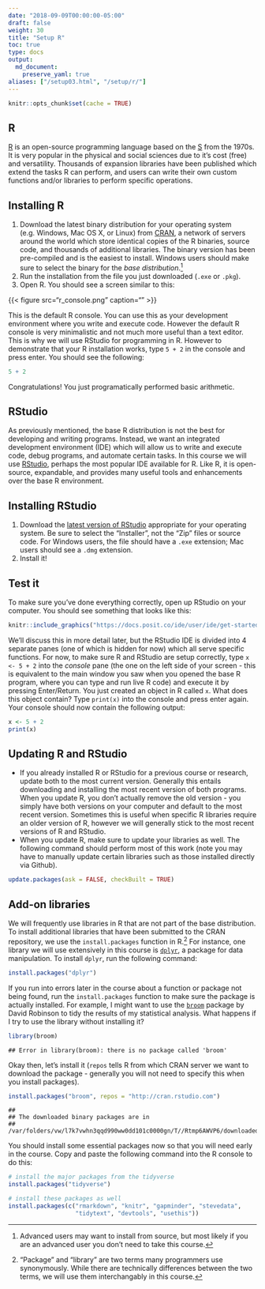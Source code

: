 ```yaml
---
date: "2018-09-09T00:00:00-05:00"
draft: false
weight: 30
title: "Setup R"
toc: true
type: docs
output:
  md_document:
    preserve_yaml: true
aliases: ["/setup03.html", "/setup/r/"]
---
```


```r
knitr::opts_chunk$set(cache = TRUE)
```

## R

[R](https://www.r-project.org/) is an open-source programming language based on the [S](https://en.wikipedia.org/wiki/S_(programming_language)) from the 1970s. It is very popular in the physical and social sciences due to it's cost (free) and versatility. Thousands of expansion libraries have been published which extend the tasks R can perform, and users can write their own custom functions and/or libraries to perform specific operations.

## Installing R

1. Download the latest binary distribution for your operating system (e.g. Windows, Mac OS X, or Linux) from [CRAN](https://cran.rstudio.com/), a network of servers around the world which store identical copies of the R binaries, source code, and thousands of additional libraries. The binary version has been pre-compiled and is the easiest to install. Windows users should make sure to select the binary for the *base distribution*.[^source]
1. Run the installation from the file you just downloaded (`.exe` or `.pkg`).
1. Open R. You should see a screen similar to this:

{{< figure src="r_console.png" caption="" >}}

This is the default R console. You can use this as your development environment where you write and execute code. However the default R console is very minimalistic and not much more useful than a text editor. This is why we will use RStudio for programming in R. However to demonstrate that your R installation works, type `5 + 2` in the console and press enter. You should see the following:

```r
5 + 2
```

Congratulations! You just programatically performed basic arithmetic.

## RStudio

As previously mentioned, the base R distribution is not the best for developing and writing programs. Instead, we want an integrated development environment (IDE) which will allow us to write and execute code, debug programs, and automate certain tasks. In this course we will use [RStudio](https://www.rstudio.com/products/RStudio/), perhaps the most popular IDE available for R. Like R, it is open-source, expandable, and provides many useful tools and enhancements over the base R environment.

## Installing RStudio

1. Download the [latest version of RStudio](https://www.rstudio.com/products/rstudio/download/) appropriate for your operating system. Be sure to select the "Installer", not the "Zip" files or source code. For Windows users, the file should have a `.exe` extension; Mac users should see a `.dmg` extension.
1. Install it!

## Test it

To make sure you've done everything correctly, open up RStudio on your computer. You should see something that looks like this:

```r
knitr::include_graphics("https://docs.posit.co/ide/user/ide/get-started/images/rstudio-panes-labeled.jpeg")
```

We'll discuss this in more detail later, but the RStudio IDE is divided into 4 separate panes (one of which is hidden for now) which all serve specific functions. For now, to make sure R and RStudio are setup correctly, type `x <- 5 + 2` into the *console* pane (the one on the left side of your screen - this is equivalent to the main window you saw when you opened the base R program, where you can type and run live R code) and execute it by pressing Enter/Return. You just created an object in R called `x`. What does this object contain? Type `print(x)` into the console and press enter again. Your console should now contain the following output:

```r
x <- 5 + 2
print(x)
```

## Updating R and RStudio

* If you already installed R or RStudio for a previous course or research, update both to the most current version. Generally this entails downloading and installing the most recent version of both programs. When you update R, you don't actually remove the old version - you simply have both versions on your computer and default to the most recent version. Sometimes this is useful when specific R libraries require an older version of R, however we will generally stick to the most recent versions of R and RStudio.
* When you update R, make sure to update your libraries as well. The following command should perform most of this work (note you may have to manually update certain libraries such as those installed directly via Github).

```r
update.packages(ask = FALSE, checkBuilt = TRUE)
```

## Add-on libraries

We will frequently use libraries in R that are not part of the base distribution. To install additional libraries that have been submitted to the CRAN repository, we use the `install.packages` function in R.[^pkg] For instance, one library we will use extensively in this course is [`dplyr`](https://cran.r-project.org/web/packages/dplyr/index.html), a package for data manipulation. To install `dplyr`, run the following command:

```r
install.packages("dplyr")
```

If you run into errors later in the course about a function or package not being found, run the `install.packages` function to make sure the package is actually installed. For example, I might want to use the [`broom`](https://cran.r-project.org/web/packages/broom/index.html) package by David Robinson to tidy the results of my statistical analysis. What happens if I try to use the library without installing it?

```r
library(broom)
```

```
## Error in library(broom): there is no package called 'broom'
```

Okay then, let's install it (`repos` tells R from which CRAN server we want to download the package - generally you will not need to specify this when you install packages).

```r
install.packages("broom", repos = "http://cran.rstudio.com")
```

```
## 
## The downloaded binary packages are in
##  /var/folders/vw/l7k7vwhn3qqd990ww0dd101c0000gn/T//Rtmp6AWVP6/downloaded_packages
```

You should install some essential packages now so that you will need early in the course. Copy and paste the following command into the R console to do this:

```r
# install the major packages from the tidyverse
install.packages("tidyverse")

# install these packages as well
install.packages(c("rmarkdown", "knitr", "gapminder", "stevedata",
                   "tidytext", "devtools", "usethis"))
```

<!-- ## Acknowledgments -->


<!-- # ```{r child = here::here("R", "_ack_stat545.Rmd")} -->
<!-- # ``` -->


[^source]: Advanced users may want to install from source, but most likely if you are an advanced user you don't need to take this course.
[^pkg]: "Package" and "library" are two terms many programmers use synonymously. While there are technically differences between the two terms, we will use them interchangably in this course.
